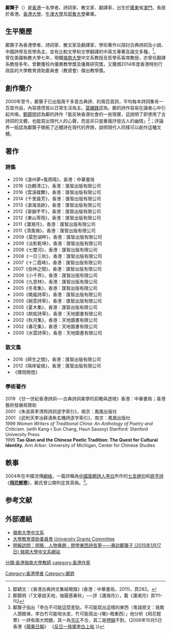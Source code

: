 {{Infobox_Person
|name=鄺龑子
|image_name=
|box_width=
|caption=
|occupation=[[嶺南大學_(香港)|嶺南大學]]中文系教授
|period=
|birth_name=
|other_names=
|foreign_names=
|english_names=
|sex=
|birth_date=
|birth_place=
|death_date=
|death_place=
|nationality=
|residence=
|language=
|height=
|weight=
|party=
|religion=
|spouse=
|relatives=
|education=[[香港大學|香港大學]]英文及比較文學文學士<br> [[香港大學|香港大學]]英文及比較文學哲學碩士<br>[[牛津大學|牛津大學]]英文系哲學碩士<br>[[耶魯大學|耶魯大學]]東亞語言及文學系文學碩士<br> [[耶魯大學|耶魯大學]]中文學系哲學博士<br>
|past=
|work=
|award=
}}

'''鄺龑子'''（{{bd|1958年|||}}）是[[香港|香港]]一名學者、詩詞家、散文家、翻譯家，出生於[[廣東|廣東]]省[[澳門|澳門]]，長居於香港。[[香港大學|香港大學]]、[[牛津大學|牛津大學]]及[[耶魯大學|耶魯大學]]畢業。

==生平簡歷==
鄺龑子為香港學者、詩詞家、散文家及翻譯家，學術著作以探討古典詩詞及小說、中國詩學及哲學為主，並有比較文學和文學翻譯的中英文專著及論文多種。<ref>鄒穎文：《香港古典詩文集經眼錄》(香港：中華書局，2011)，頁282。</ref>。<br>
曾在美國執教大學七年，現職[[嶺南大學_(香港)|嶺南大學]]中文系教授及哲學系客席教授，亦曾任翻譯系教授多年。曾數獲校內優異教學獎及優異研究獎，又獲頒2014年度香港特別行政區的大學教育資助委員會（教資會）傑出教學獎。

==創作簡介==
2000年至今，鄺龑子已出版兩千多首古典詩、約兩百首詞，平均每本詩詞集有一百首作品，內容感悟皆以日常生活為主。[[莫礪鋒|莫礪鋒]]認為，鄺的詩作容易在讀者心中引起共鳴，[[鄭鏡明|鄭鏡明]]認為鄺的詩作「能反映香港社會的一些現實，這說明了即使用了古詩詞的文體，也能寫出現代人的心聲，而並非只是重複抒發古人的幽情」<ref>鄭鏡明〈「文章啟天地，袖履感春秋」──評《瀟湘月》〉，載《瀟湘月》頁111-112</ref>；評論界一般認為鄺龑子開拓了近體詩在現代的界限，說明現代人同樣可以創作這種文體。

==著作==
===詩集===
* 2019《滄州夢•風雨晴》，香港：中華書局
* 2016《白鶴清江》，香港：匯智出版有限公司
* 2016《雲溪蝶舞》，香港：匯智出版有限公司
* 2014《千里晨芳》，香港：匯智出版有限公司
* 2013《滄海浪跡》，香港：匯智出版有限公司
* 2012《翠韻芊芊》，香港：匯智出版有限公司
* 2012《東山零雨》，香港：匯智出版有限公司
* 2011《瀟湘月》，香港：匯智出版有限公司
* 2011《清風嶺》，香港：匯智出版有限公司
* 2009《莫愁湖畔》，香港：匯智出版有限公司
* 2009《淡影乾坤》，香港：匯智出版有限公司
* 2008《七雙河》，香港：匯智出版有限公司
* 2008《一日三秋》，香港：匯智出版有限公司
* 2007《十二霞峰》，香港：匯智出版有限公司
* 2007《伯仲之間》，香港：匯智出版有限公司
* 2006《小千界》，香港：匯智出版有限公司
* 2006《九思林》，香港：匯智出版有限公司
* 2005《冬青集》，香港：匯智出版有限公司
* 2005《曉嵐詩草》，香港：匯智出版有限公司
* 2005《婉雯詩草》，香港：匯智出版有限公司
* 2005《夏木集》，香港：匯智出版有限公司
* 2003《默絃詩草》，香港：天地圖書有限公司
* 2002《秋月集》，香港：天地圖書有限公司
* 2002《春花集》，香港：天地圖書有限公司
* 2000《水雲詩草》，香港：天地圖書有限公司

===散文集===
* 2016《師生之間》，香港：匯智出版有限公司
* 2012《隔岸留痕》，香港：匯智出版有限公司
*《煙雨閒燈》

===學術著作===
2019 《廿一世紀香港詩詞──古典詩詞美學的前瞻與透視》香港：中華書局；香港藝術發展局贊助<br>
2001 《朱淑真李清照詩詞逐字索引》，南京：鳳凰出版社<br>
2001 《武則天李冶薛濤魚玄機詩逐字索引》，南京：鳳凰出版社<br>
1999 ''Women Writers of Traditional China: An Anthology of Poetry and Criticism.'' (with Kang-i Sun Chang, Haun Saussy) Stanford: Stanford University Press<br>
1995 '''Tao Qian and the Chinese Poetic Tradition: The Quest for Cultural Identity.''' Ann Arbor: University of Michigan, Center for Chinese Studies

==軼事==
2004年在中國流傳[[電腦網絡|網絡]]，一篇詐稱為[[中國|中國]][[唐朝|唐朝]][[詩人|詩人]][[李白|李白]]所作的[[七言絕句|七言絕句]]和[[嵌字詩|嵌字詩]]《'''[[飛花輕寒|飛花輕寒]]'''》，鄺氏曾公開判定其真偽。<ref>鄺龑子指出「李白不可能這麼差勁，不可能寫出這樣的東西（粵語原文：我敢人頭擔保，李白冇可能咁水皮，冇可能寫出-{噉}-嘅東西）」他分析《飛花輕寒》一詩有兩大問題，其一為[[平仄|平仄]]不合，其二是[[押韻|押韻]]不對。(2006年10月5日香港《[[蘋果日報|蘋果日報]]》 《[http://appledaily.atnext.com/template/apple/art_main.cfm?iss_id=20061005&sec_id=4104&subsec_id=6238241&art_id=6375644 反日一族擺李白上枱] {{webarchive|url=https://web.archive.org/web/20061203051219/http://www1.appledaily.atnext.com/template/apple/art_main.cfm?iss_id=20061005&sec_id=4104&subsec_id=6238241&art_id=6375644 |date=2006-12-03 }}》)</ref>。

==参考文献==
{{Reflist}}

==外部連結==
* [https://web.archive.org/web/20111209023837/http://www.ln.edu.hk/chi/ProfXu.htm 嶺南大學中文系]
* [https://web.archive.org/web/20160312225408/http://ugc.edu.hk/eng/ugc/publication/press/2014/pr10092014.htm 大學教育資助委員會 University Grants Committee]
* [http://www.ol.mingpao.com/cfm/style5.cfm?File=20150117/sta34/vsb1.txt/ 明報訪問：明藝．人物專題﹕問學東西詩哲夢——專訪鄺龑子 (2015年1月17日) 嶺南大學中文系網站] {{Wayback|url=http://www.ol.mingpao.com/cfm/style5.cfm?File=20150117%2Fsta34%2Fvsb1.txt%2F |date=20160304202229 }}

[[分類:香港嶺南大學教師|分類:香港嶺南大學教師]]
[[category:香港作家|category:香港作家]]
[[Category:香港學者|Category:香港學者]]
[[Category:鄺姓|Category:鄺姓]]